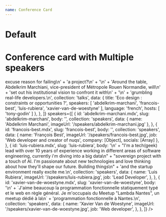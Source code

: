 ```yaml
---
name: Conference Card
---
```



# Default

<Demo>
  <ConferenceCard
    schedule={{
      type: 'conference',
      slug: 'tropical-software-developper-un-logiciel-pour-un-ministere-dasie-du-sud-est',
      startTime: '2024-06-07T14:35:00.000Z',
      duration: 30,
      location: 'Main stage'
    }}
    talks={[
      {
        id: 'tropical-software-developper-un-logiciel-pour-un-ministere-dasie-du-sud-est.mdx',
        slug: 'tropical-software-developper-un-logiciel-pour-un-ministere-dasie-du-sud-est',
        body: '\n' +
          'De 2019 à maintenant, j’ai été impliqué dans le développement d’un système de gestion de la maintenance des ponts du Laos. C’est l’histoire de ce logiciel, dans ce contexte particulier de début de digitalisation d’un gouvernement et de collecte de données offline.\n' +
          'Les challenges rencontrés: collecte sur le terrain sans connexion, un modèle de détérioration d’une université japonaise à implémenter, un hébergement sur un vieux serveur dans une salle d’archives.\n',
        collection: 'talks',
        data: {
          title: 'Tropical software: développer un logiciel pour un ministère d’Asie du Sud-Est',
          speakers: [ 'sylvain-dorey' ],
          language: 'french',
          feedback: {
            link: 'https://openfeedback.io/fork-it-community-rouen-2024/2024-06-07/8ViXNyZN6x3Xi4OogAeC'
          }
        },
      },
    ]}
    speakers={[
      {
        id: 'sylvain-dorey.mdx',
        slug: 'sylvain-dorey',
        body: '',
        collection: 'speakers',
        data: {
          name: 'Sylvain Dorey',
          imageUrl: '/speakers/sylvain-dorey.jpg',
          job: 'Independent software engineer and data scientist',
          company: { title: 'Freelance', href: 'https://sylvaindorey.com/fr/' },
          socials: [
            {
              type: 'linkedin',
              href: 'https://www.linkedin.com/in/sylvaindorey/'
            },
            { type: 'github',
              href: 'https://github.com/syldor/'
            },
          ]
        },
      }
    ]}
  />
</Demo>

# Conference card with Multiple speakers

<Demo>
  <ConferenceCard
    schedule={{
      type: 'roundtable',
      slug: 'eco-conception-contraintes-ou-opportunites',
      startTime: '2024-06-07T16:10:00.000Z',
      location: 'La place du village'
    }}
    talks={[
      {
        id: 'eco-conception-contraintes-ou-opportunites.mdx',
        slug: 'eco-conception-contraintes-ou-opportunites',
        body: '\n' +
          "Let's discuss the subject that comes up in every tech brief. Real new approach\n" +
          'or just another <span className="line-through">excuse</span> reason for failing\n' +
          'a project?\n' +
          '\n' +
          'Around the table, Abdelkrim Marchiani, vice-president of Métropole Rouen Normandie, will\n' +
          'set out his institutional vision to confront it with\n' +
          '\n' +
          '<span className="line-through">grumbling</span> real-life developers.\n',
        collection: 'talks',
        data: {
          title: 'Eco design : constraints or opportunities ?',
          speakers: [
            'abdelkrim-marchani',
            'francois-best',
            'luis-rubiera',
            'xavier-van-de-woestyne'
          ],
          language: 'french',
          hosts: [ 'tony-godin' ]
        },
      },
    ]}
    speakers={[
      {
        id: 'abdelkrim-marchani.mdx',
        slug: 'abdelkrim-marchani',
        body: '',
        collection: 'speakers',
        data: {
          name: 'Abdelkrim Marchani',
          imageUrl: '/speakers/abdelkrim-marchani.jpg'
        },
      },
      {
        id: 'francois-best.mdx',
        slug: 'francois-best',
        body: '',
        collection: 'speakers',
        data: {
          name: 'François Best',
          imageUrl: '/speakers/francois-best.jpg',
          job: 'Web developer and creator of nuqs',
          company: [Object],
          socials: [Array]
        },
      },
      {
        id: 'luis-rubiera.mdx',
        slug: 'luis-rubiera',
        body: '\n' +
          "I'm a tech(geek) lead with over 10 years of experience working in different areas of software engineering, currently i'm diving into a big data\n" +
          "sovereign project with a touch of AI. I'm passionate about new technologies and love thinking about how they'll shape our future. Building things\n" +
          'and the startup environment really excite me.\n',
        collection: 'speakers',
        data: {
          name: 'Luis Rubiera',
          imageUrl: '/speakers/luis-rubiera.jpg',
          job: 'Lead Developer',
        },
      },
      {
        id: 'xavier-van-de-woestyne.mdx',
        slug: 'xavier-van-de-woestyne',
        body: '\n' +
          `J'aime beaucoup la programmation fonctionnelle statiquement typé et le web en règle général. Je m'occupais du Meetup "Lambda Nantes", un meetup dédié à la\n` +
          'programmation fonctionnelle à Nantes.\n',
        collection: 'speakers',
        data: {
          name: 'Xavier Van de Woestyne',
          imageUrl: '/speakers/xavier-van-de-woestyne.jpg',
          job: 'Web developer',
        },
      },
    ]}
  />
</Demo>

